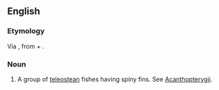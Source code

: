 ==English==

===Etymology===
Via {{etyl|NL.|en}}, from {{etyl|grc|en}} {{term|ἄκανθα||tr=akantha|thorn|lang=grc}} + {{term|πτερύγιον||tr=pterugion|wing, fin|lang=grc}}.

===Noun===
{{en-noun|-}} {{p}}

# {{context|zoology}} A group of [[teleostean]] fishes having spiny fins. See [[Acanthopterygii]].